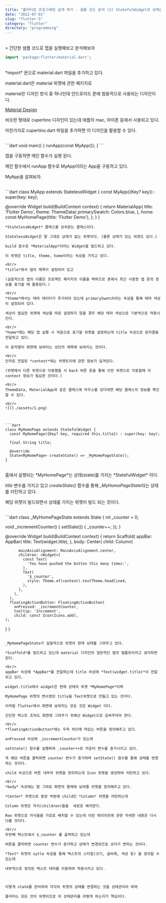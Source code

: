 ```yaml
---
title: "플러터로 프로그래밍 쉽게 하기 - 샘플 코드 분석 (2) StatefulWidget과 상태관리"
date: "2022-07-01"
slug: "flutter-5"
category: "flutter"
directory: "programming"
---
```


<br/>
> 간단한 샘플 코드로 앱을 실행해보고 분석해보자


```dart
import 'package:flutter/material.dart';
```

<br/>
*import* 문으로 material.dart 파일을 추가하고 있다.

material.dart은 material 위젯에 관한 패키지로

material은 디자인 방식 중 하나인데 안드로이드 폰에 범용적으로 사용되는 디자인이다.

[Material Design](https://m2.material.io/design)

비슷한 형태로 cupertino 디자인이 있는데  애플의 mac, 아이폰 등에서 사용되고 있다.

마찬가지로 cupertino.dart 파일을 추가하면 이 디자인을 활용할 수 있다.

<br/>
```dart
void main() {
  runApp(const MyApp());
}
```

앱을 구동하면 메인 함수가 실행 된다.

메인 함수에서 runApp 함수로 MyApp이라는 App을 구동하고 있다. 

MyApp을 살펴보자.

<br/>
 ```dart
class MyApp extends StatelessWidget {
  const MyApp({Key? key}) : super(key: key);
  
  @override
  Widget build(BuildContext context) {
    return MaterialApp(
      title: 'Flutter Demo',
      theme: ThemeData(
        primarySwatch: Colors.blue,
      ),
      home: const MyHomePage(title: 'Flutter Demo'),
    );
  }
}
```
*StatelessWidget* 클래스를 상속받는 클래스이다.

StatelessWidget은 말 그대로 상태가 없는 위젯이다. (물론 상태가 있는 위젯도 있다.)

build 함수로 *MaterialApp*이라는 Widget을 빌드하고 있다.

이 위젯은 title, theme, home이라는 속성을 가지고 있다.

<br/>
*title*에서 앱의 제목이 설정되어 있고

(실질적으로 앱의 이름은 프로젝트 패키지의 이름을 택하므로 폰에서 최근 사용한 앱 등의 정보를 표기할 때 활용된다.)

<br/>
*theme*에서는 테마 데이터가 추가되어 있는데 primarySwatch라는 속성을 통해 테마 색상이 설정되어 있다.

색상이 필요한 위젯에 색상을 따로 설정하지 않을 경우 해당 테마 색상으로 기본적으로 적용시킨다.

<br/>
*home*에는 해당 앱 실행 시 처음으로 표기할 위젯을 설정하는데 title 속성으로 문자열을 전달하고 있다.

이 문자열이 화면에 보여지는 상단의 제목에 보여지는 것이다.

<br/>
인자로 전달된 *context*에는 위젯트리에 관한 정보가 담겨있다.

(위젯에서 다른 위젯으로 이동했을 시 back 버튼 등을 통해 이전 위젯으로 이동할때 이 context 정보가 필요한 것이다.)

<br/>
ThemeData, MaterialApp과 같은 클래스에 마우스를 갖다대면 해당 클래스의 정보를 확인할 수 있다.

<br/>
![](./assets/1.png)



```dart
class MyHomePage extends StatefulWidget {
  const MyHomePage({Key? key, required this.title}) : super(key: key);

  final String title;

  @override
  State<MyHomePage> createState() => _MyHomePageState();
}
```
<br/>
홈에서 실행되는 *MyHomePage*는 상태(state)를 가지는 *StatefulWidget* 이다.

*title* 변수를 가지고 있고 *createState()* 함수를 통해 *_MyHomePageState*라는 상태를 리턴하고 있다.

해당 위젯이 빌드되면서 상태를 가지는 위젯이 빌드 되는 것이다.

<br/>
```dart
class _MyHomePageState extends State<MyHomePage> {
  int _counter = 0;

  void _incrementCounter() {
    setState(() {
      _counter++;
    });
  }

  @override
  Widget build(BuildContext context) {
    return Scaffold(
      appBar: AppBar(
        title: Text(widget.title),
      ),
      body: Center(
        child: Column(

          mainAxisAlignment: MainAxisAlignment.center,
          children: <Widget>[
            const Text(
              'You have pushed the button this many times:',
            ),
            Text(
              '$_counter',
              style: Theme.of(context).textTheme.headline4,
            ),
          ],
        ),
      ),
      floatingActionButton: FloatingActionButton(
        onPressed: _incrementCounter,
        tooltip: 'Increment',
        child: const Icon(Icons.add),
    );
  }
}
```

_MyHomePageState가 실질적으로 위젯의 현재 상태를 그려주고 있다.

*Scaffold*를 빌드하고 있는데 material 디자인의 일반적인 앱의 템플릿이라고 생각하면 된다.

<br/>
appBar 속성에 *AppBar*를 전달하는데 title 속성에 *Text(widget.title)*이 전달되고 있다.

widget.title에서 widget은 현재 상태의 위젯 *MyHomePage*이며

MyHomePage 위젯의 변수였던 title을 Text위젯으로 만들고 있는 것이다.

이처럼 flutter에서 화면에 보여지는 모든 것은 Widget 이다.

간단한 텍스트 조차도 화면에 그려주기 위해선 Widget으로 감싸주어야 한다.

<br/>
*floatingActionButton*에는 우측 하단에 떠있는 버튼을 정의해주고 있다.

onPressed 속성에 _incrementCounter가 있는데

setState() 함수를 실행하여 _counter++로 카운터 변수를 증가시키고 있다.

즉 해당 버튼을 클릭하면 counter 변수가 증가하며 setState() 함수를 통해 상태를 변경하는 것이다.

child 속성으로 버튼 내부의 위젯을 정의하는데 Icon 위젯을 생성하여 리턴하고 있다.

<br/>
*body* 속성에는 말 그대로 화면의 몸체에 보여줄 위젯을 정의해주고 있다.

*Center* 위젯으로 중앙 부분에 child인 *Column* 위젯을 리턴하는데

Column 위젯은 자식(children)들을  세로로 배치한다.

Row 위젯으로 자식들을 가로로 배치할 수 있는데 이런 레이아웃에 관한 자세한 내용은 다시 다룰 것이다.

<br/>
두번째 텍스트에서 $_counter 를 출력하고 있는데

버튼을 클릭하면 counter 변수가 증가하고 상태가 변경되므로 숫자가 변하는 것이다.

*Text* 위젯의 sytle 속성을 통해 텍스트의 스타일(크기, 글씨체, 색상 등) 을 정의할 수 있는데

내부적으로 정의된 텍스트 테마를 이용하여 적용시키고 있다.



이렇게 state를 관리하여 각각의 위젯의 상태를 변경하는 것을 상태관리라 하며

플러터는 모든 것이 위젯이므로 이 상태관리를 어떻게 하는지가 핵심이다.